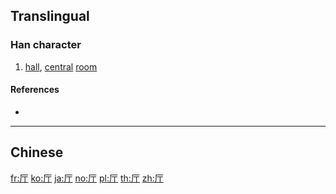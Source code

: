 {{character info/new}}
{{also|廳|庁}}
==Translingual==
{{stroke order|strokes=4}}
{{Han simplified forms|廳|庁|厅}}
===Han character===
{{Han char|rn=27|rad=厂|as=02|sn=4|four=|canj=MMN|ids=⿸厂丁}}

# [[hall]], [[central]] [[room]]

====References====
* {{Han ref|kx=0160.181|hdz=10068.010|uh=5385|ud=21381}}

----

==Chinese==
{{zh-see|廳}}

[[fr:厅]]
[[ko:厅]]
[[ja:厅]]
[[no:厅]]
[[pl:厅]]
[[th:厅]]
[[zh:厅]]